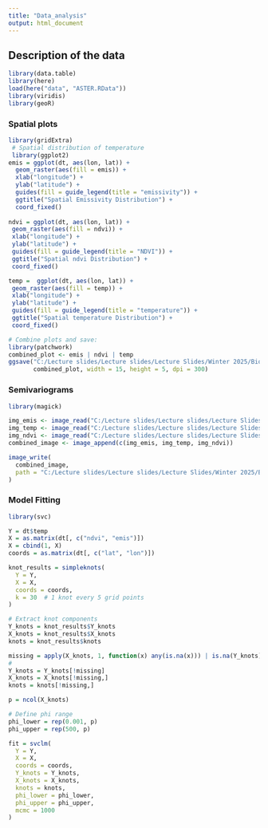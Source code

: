 ```yaml
---
title: "Data_analysis"
output: html_document
---
```



## Description of the data

```r
library(data.table)
library(here)
load(here("data", "ASTER.RData"))
library(viridis)
library(geoR)
```

### Spatial plots
```r
library(gridExtra) 
 # Spatial distribution of temperature
 library(ggplot2)
emis = ggplot(dt, aes(lon, lat)) +
  geom_raster(aes(fill = emis)) +
  xlab("longitude") +
  ylab("latitude") +
  guides(fill = guide_legend(title = "emissivity")) +
  ggtitle("Spatial Emissivity Distribution") +
  coord_fixed()
 
ndvi = ggplot(dt, aes(lon, lat)) +
 geom_raster(aes(fill = ndvi)) +
 xlab("longitude") +
 ylab("latitude") +
 guides(fill = guide_legend(title = "NDVI")) +
 ggtitle("Spatial ndvi Distribution") +
 coord_fixed()

temp =  ggplot(dt, aes(lon, lat)) +
 geom_raster(aes(fill = temp)) +
 xlab("longitude") +
 ylab("latitude") +
 guides(fill = guide_legend(title = "temperature")) +
 ggtitle("Spatial temperature Distribution") +
 coord_fixed()

# Combine plots and save: 
library(patchwork)
combined_plot <- emis | ndvi | temp
ggsave("C:/Lecture slides/Lecture slides/Lecture Slides/Winter 2025/Biostat 815/Quiz2/svc/figures/spatial_horizontal_stack.png",
       combined_plot, width = 15, height = 5, dpi = 300)

```

### Semivariograms
```r
library(magick)

img_emis <- image_read("C:/Lecture slides/Lecture slides/Lecture Slides/Winter 2025/Biostat 815/Quiz2/svc/figures/sv.EMIS.png")
img_temp <- image_read("C:/Lecture slides/Lecture slides/Lecture Slides/Winter 2025/Biostat 815/Quiz2/svc/figures/sv.TEMP.png")
img_ndvi <- image_read("C:/Lecture slides/Lecture slides/Lecture Slides/Winter 2025/Biostat 815/Quiz2/svc/figures/sv.NDVI.png")
combined_image <- image_append(c(img_emis, img_temp, img_ndvi))

image_write(
  combined_image,
  path = "C:/Lecture slides/Lecture slides/Lecture Slides/Winter 2025/Biostat 815/Quiz2/svc/figures/semivariograms.png"
)
```

### Model Fitting
```r
library(svc)

Y = dt$temp
X = as.matrix(dt[, c("ndvi", "emis")])
X = cbind(1, X)
coords = as.matrix(dt[, c("lat", "lon")])

knot_results = simpleknots(
  Y = Y,
  X = X,
  coords = coords,
  k = 30  # 1 knot every 5 grid points 
)

# Extract knot components
Y_knots = knot_results$Y_knots
X_knots = knot_results$X_knots
knots = knot_results$knots

missing = apply(X_knots, 1, function(x) any(is.na(x))) | is.na(Y_knots)
# 
Y_knots = Y_knots[!missing]
X_knots = X_knots[!missing,]
knots = knots[!missing,]

p = ncol(X_knots)

# Define phi range
phi_lower = rep(0.001, p)
phi_upper = rep(500, p)

fit = svclm(
  Y = Y,
  X = X,
  coords = coords,
  Y_knots = Y_knots,
  X_knots = X_knots,
  knots = knots,
  phi_lower = phi_lower,
  phi_upper = phi_upper,
  mcmc = 1000
)
```
